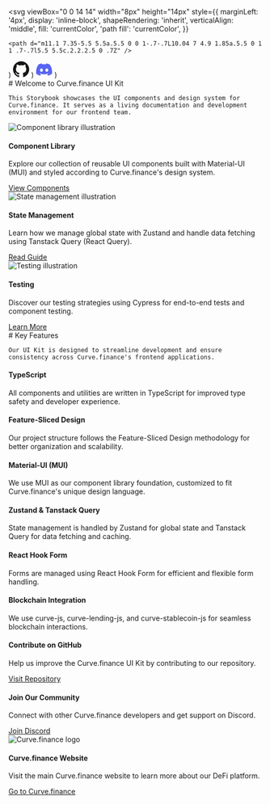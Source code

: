 
  <svg
    viewBox="0 0 14 14"
    width="8px"
    height="14px"
    style={{
      marginLeft: '4px',
      display: 'inline-block',
      shapeRendering: 'inherit',
      verticalAlign: 'middle',
      fill: 'currentColor',
      'path fill': 'currentColor',
    }}
  >
    <path d="m11.1 7.35-5.5 5.5a.5.5 0 0 1-.7-.7L10.04 7 4.9 1.85a.5.5 0 1 1 .7-.7l5.5 5.5c.2.2.2.5 0 .7Z" />
  </svg>
)


<svg xmlns="http://www.w3.org/2000/svg" width="32" height="32" fill="none" viewBox="0 0 32 32">
  <path
    fill="#161614"
    d="M16.0001 0C7.16466 0 0 7.17472 0 16.0256C0 23.1061 4.58452 29.1131 10.9419 31.2322C11.7415 31.3805 12.0351 30.8845 12.0351 30.4613C12.0351 30.0791 12.0202 28.8167 12.0133 27.4776C7.56209 28.447 6.62283 25.5868 6.62283 25.5868C5.89499 23.7345 4.8463 23.2419 4.8463 23.2419C3.39461 22.2473 4.95573 22.2678 4.95573 22.2678C6.56242 22.3808 7.40842 23.9192 7.40842 23.9192C8.83547 26.3691 11.1514 25.6609 12.0645 25.2514C12.2081 24.2156 12.6227 23.5087 13.0803 23.1085C9.52648 22.7032 5.7906 21.3291 5.7906 15.1886C5.7906 13.4389 6.41563 12.0094 7.43916 10.8871C7.27303 10.4834 6.72537 8.85349 7.59415 6.64609C7.59415 6.64609 8.93774 6.21539 11.9953 8.28877C13.2716 7.9337 14.6404 7.75563 16.0001 7.74953C17.3599 7.75563 18.7297 7.9337 20.0084 8.28877C23.0623 6.21539 24.404 6.64609 24.404 6.64609C25.2749 8.85349 24.727 10.4834 24.5608 10.8871C25.5868 12.0094 26.2075 13.4389 26.2075 15.1886C26.2075 21.3437 22.4645 22.699 18.9017 23.0957C19.4756 23.593 19.9869 24.5683 19.9869 26.0634C19.9869 28.2077 19.9684 29.9334 19.9684 30.4613C19.9684 30.8877 20.2564 31.3874 21.0674 31.2301C27.4213 29.1086 32 23.1037 32 16.0256C32 7.17472 24.8364 0 16.0001 0ZM5.99257 22.8288C5.95733 22.9084 5.83227 22.9322 5.71834 22.8776C5.60229 22.8253 5.53711 22.7168 5.57474 22.6369C5.60918 22.5549 5.7345 22.5321 5.85029 22.587C5.9666 22.6393 6.03284 22.7489 5.99257 22.8288ZM6.7796 23.5321C6.70329 23.603 6.55412 23.5701 6.45291 23.4581C6.34825 23.3464 6.32864 23.197 6.40601 23.125C6.4847 23.0542 6.62937 23.0874 6.73429 23.1991C6.83895 23.3121 6.85935 23.4605 6.7796 23.5321ZM7.31953 24.4321C7.2215 24.5003 7.0612 24.4363 6.96211 24.2938C6.86407 24.1513 6.86407 23.9804 6.96422 23.9119C7.06358 23.8435 7.2215 23.905 7.32191 24.0465C7.41968 24.1914 7.41968 24.3623 7.31953 24.4321ZM8.23267 25.4743C8.14497 25.5712 7.95818 25.5452 7.82146 25.413C7.68156 25.2838 7.64261 25.1004 7.73058 25.0035C7.81934 24.9064 8.00719 24.9337 8.14497 25.0648C8.28381 25.1938 8.3262 25.3785 8.23267 25.4743ZM9.41281 25.8262C9.37413 25.9517 9.19423 26.0088 9.013 25.9554C8.83203 25.9005 8.7136 25.7535 8.75016 25.6266C8.78778 25.5003 8.96848 25.4408 9.15104 25.4979C9.33174 25.5526 9.45044 25.6985 9.41281 25.8262ZM10.7559 25.9754C10.7604 26.1076 10.6067 26.2172 10.4165 26.2196C10.2252 26.2238 10.0704 26.1169 10.0683 25.9868C10.0683 25.8534 10.2185 25.7448 10.4098 25.7416C10.6001 25.7379 10.7559 25.8441 10.7559 25.9754ZM12.0753 25.9248C12.0981 26.0537 11.9658 26.1862 11.7769 26.2215C11.5912 26.2554 11.4192 26.1758 11.3957 26.0479C11.3726 25.9157 11.5072 25.7833 11.6927 25.7491C11.8819 25.7162 12.0512 25.7937 12.0753 25.9248Z"
  />
</svg>
)

  <svg xmlns="http://www.w3.org/2000/svg" width="33" height="32" fill="none" viewBox="0 0 33 32">
    <g clipPath="url(#clip0_10031_177575)">
      <mask
        id="mask0_10031_177575"
        style={{ maskType: 'luminance' }}
        width="33"
        height="25"
        x="0"
        y="4"
        maskUnits="userSpaceOnUse"
      >
        <path fill="#fff" d="M32.5034 4.00195H0.503906V28.7758H32.5034V4.00195Z" />
      </mask>
      <g mask="url(#mask0_10031_177575)">
        <path
          fill="#5865F2"
          d="M27.5928 6.20817C25.5533 5.27289 23.3662 4.58382 21.0794 4.18916C21.0378 4.18154 20.9962 4.20057 20.9747 4.23864C20.6935 4.73863 20.3819 5.3909 20.1637 5.90358C17.7042 5.53558 15.2573 5.53558 12.8481 5.90358C12.6299 5.37951 12.307 4.73863 12.0245 4.23864C12.003 4.20184 11.9614 4.18281 11.9198 4.18916C9.63431 4.58255 7.44721 5.27163 5.40641 6.20817C5.38874 6.21578 5.3736 6.22848 5.36355 6.24497C1.21508 12.439 0.078646 18.4809 0.636144 24.4478C0.638667 24.477 0.655064 24.5049 0.677768 24.5227C3.41481 26.5315 6.06609 27.7511 8.66815 28.5594C8.70979 28.5721 8.75392 28.5569 8.78042 28.5226C9.39594 27.6826 9.94461 26.7968 10.4151 25.8653C10.4428 25.8107 10.4163 25.746 10.3596 25.7244C9.48927 25.3945 8.66058 24.9922 7.86343 24.5354C7.80038 24.4986 7.79533 24.4084 7.85333 24.3653C8.02108 24.2397 8.18888 24.109 8.34906 23.977C8.37804 23.9529 8.41842 23.9478 8.45249 23.963C13.6894 26.3526 19.359 26.3526 24.5341 23.963C24.5682 23.9465 24.6086 23.9516 24.6388 23.9757C24.799 24.1077 24.9668 24.2397 25.1358 24.3653C25.1938 24.4084 25.19 24.4986 25.127 24.5354C24.3298 25.0011 23.5011 25.3945 22.6296 25.7232C22.5728 25.7447 22.5476 25.8107 22.5754 25.8653C23.0559 26.7955 23.6046 27.6812 24.2087 28.5213C24.234 28.5569 24.2794 28.5721 24.321 28.5594C26.9357 27.7511 29.5869 26.5315 32.324 24.5227C32.348 24.5049 32.3631 24.4783 32.3656 24.4491C33.0328 17.5506 31.2481 11.5584 27.6344 6.24623C27.6256 6.22848 27.6105 6.21578 27.5928 6.20817ZM11.1971 20.8146C9.62043 20.8146 8.32129 19.3679 8.32129 17.5913C8.32129 15.8146 9.59523 14.368 11.1971 14.368C12.8115 14.368 14.0981 15.8273 14.0729 17.5913C14.0729 19.3679 12.7989 20.8146 11.1971 20.8146ZM21.8299 20.8146C20.2533 20.8146 18.9541 19.3679 18.9541 17.5913C18.9541 15.8146 20.228 14.368 21.8299 14.368C23.4444 14.368 24.7309 15.8273 24.7057 17.5913C24.7057 19.3679 23.4444 20.8146 21.8299 20.8146Z"
        />
      </g>
    </g>
    <defs>
      <clipPath id="clip0_10031_177575">
        <rect width="32" height="32" fill="#fff" transform="translate(0.5)" />
      </clipPath>
    </defs>
  </svg>
)

<Meta title="Introduction" />

<div className="curve-container">
  <div className='curve-section-title'>
    # Welcome to Curve.finance UI Kit

    This Storybook showcases the UI components and design system for Curve.finance. It serves as a living documentation and development environment for our frontend team.

  </div>

  <div className="curve-section">
    <div className="curve-section-item">
      <img
        src="./assets/sample.png"
        alt="Component library illustration"
      />
      <h4 className="curve-section-item-heading">Component Library</h4>
      <p className="curve-section-item-paragraph">Explore our collection of reusable UI components built with Material-UI (MUI) and styled according to Curve.finance's design system.</p>
      <a
        href="/?path=/docs/components-overview--docs"
        target="_blank"
      >View Components<RightArrow /></a>
    </div>
    <div className="curve-section-item">
      <img
        src="./assets/sample.png"
        alt="State management illustration"
      />
      <h4 className="curve-section-item-heading">State Management</h4>
      <p className="curve-section-item-paragraph">Learn how we manage global state with Zustand and handle data fetching using Tanstack Query (React Query).</p>
      <a
        href="/?path=/docs/guides-state-management--docs"
        target="_blank"
      >Read Guide<RightArrow /></a>
    </div>
    <div className="curve-section-item">
      <img src="./assets/sample.png" alt="Testing illustration" />
      <h4 className="curve-section-item-heading">Testing</h4>
      <p className="curve-section-item-paragraph">Discover our testing strategies using Cypress for end-to-end tests and component testing.</p>
      <a
        href="/?path=/docs/guides-testing--docs"
        target="_blank"
      >Learn More<RightArrow /></a>
    </div>
  </div>
</div>

<div className="curve-container">
  <div className='curve-section-title'>
    # Key Features

    Our UI Kit is designed to streamline development and ensure consistency across Curve.finance's frontend applications.

  </div>

  <div className="curve-features-grid">
    <div className="curve-grid-item">
      <h4>TypeScript</h4>
      <p>All components and utilities are written in TypeScript for improved type safety and developer experience.</p>
    </div>
    <div className="curve-grid-item">
      <h4>Feature-Sliced Design</h4>
      <p>Our project structure follows the Feature-Sliced Design methodology for better organization and scalability.</p>
    </div>
    <div className="curve-grid-item">
      <h4>Material-UI (MUI)</h4>
      <p>We use MUI as our component library foundation, customized to fit Curve.finance's unique design language.</p>
    </div>
    <div className="curve-grid-item">
      <h4>Zustand & Tanstack Query</h4>
      <p>State management is handled by Zustand for global state and Tanstack Query for data fetching and caching.</p>
    </div>
    <div className="curve-grid-item">
      <h4>React Hook Form</h4>
      <p>Forms are managed using React Hook Form for efficient and flexible form handling.</p>
    </div>
    <div className="curve-grid-item">
      <h4>Blockchain Integration</h4>
      <p>We use curve-js, curve-lending-js, and curve-stablecoin-js for seamless blockchain interactions.</p>
    </div>
  </div>
</div>

<div className="curve-section curve-socials">
  <div className="curve-section-item">
    <GitHubIcon alt="Github logo" className="curve-social-icon" />
    <div>
      <h4>Contribute on GitHub</h4>
      <p>Help us improve the Curve.finance UI Kit by contributing to our repository.</p>
      <a href="https://github.com/curvefi" target="_blank">
        Visit Repository
        <RightArrow />
      </a>
    </div>
  </div>
  <div className="curve-section-item">
    <DiscordIcon alt="Discord logo" className="curve-social-icon" />
    <div>
      <h4>Join Our Community</h4>
      <p>Connect with other Curve.finance developers and get support on Discord.</p>
      <a href="https://discord.gg/rgrfS7W" target="_blank">
        Join Discord
        <RightArrow />
      </a>
    </div>
  </div>
  <div className="curve-section-item">
    <img src="./assets/sample.png" alt="Curve.finance logo" className="curve-social-icon" />
    <div>
      <h4>Curve.finance Website</h4>
      <p>Visit the main Curve.finance website to learn more about our DeFi platform.</p>
      <a href="https://curve.finance" target="_blank">
        Go to Curve.finance
        <RightArrow />
      </a>
    </div>
  </div>
</div>

<style>
  {`
  .curve-container {
    margin-bottom: 48px;
  }

  .curve-section {
    width: 100%;
    display: flex;
    flex-direction: row;
    gap: 20px;
  }

  img {
    object-fit: cover;
  }

  .curve-section-title {
    margin-bottom: 32px;
  }

  .curve-section a:not(h1 a, h2 a, h3 a) {
    font-size: 14px;
    color: #3260a4;
    text-decoration: none;
  }

  .curve-section-item, .curve-grid-item {
    flex: 1;
    display: flex;
    flex-direction: column;
  }

  .curve-section-item-heading {
    padding-top: 20px !important;
    padding-bottom: 5px !important;
    margin: 0 !important;
    color: #0e1e3d;
  }

  .curve-section-item-paragraph {
    margin: 0;
    padding-bottom: 10px;
    color: #4a5568;
  }

  .curve-features-grid {
    display: grid;
    grid-template-columns: repeat(3, 1fr);
    grid-gap: 24px;
  }

  .curve-grid-item {
    background-color: #f7fafc;
    border-radius: 8px;
    padding: 20px;
  }

  .curve-grid-item h4 {
    color: #2d3748;
    margin-top: 0;
  }

  .curve-grid-item p {
    color: #4a5568;
  }

  .curve-socials {
    margin-top: 48px;
    background-color: #edf2f7;
    border-radius: 8px;
    padding: 32px;
  }

  .curve-social-icon {
    width: 32px;
    height: 32px;
    margin-right: 16px;
  }

  @media screen and (max-width: 768px) {
    .curve-section {
      flex-direction: column;
    }

    .curve-features-grid {
      grid-template-columns: repeat(2, 1fr);
    }
  }

  @media screen and (max-width: 480px) {
    .curve-features-grid {
      grid-template-columns: repeat(1, 1fr);
    }
  }
  `}
</style>

